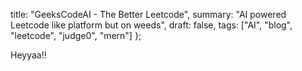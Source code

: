   title: "GeeksCodeAI - The Better Leetcode",
  summary: "AI powered Leetcode like platform but on weeds",
  draft: false,
  tags: ["AI", "blog", "leetcode", "judge0", "mern"]
};


Heyyaa!!